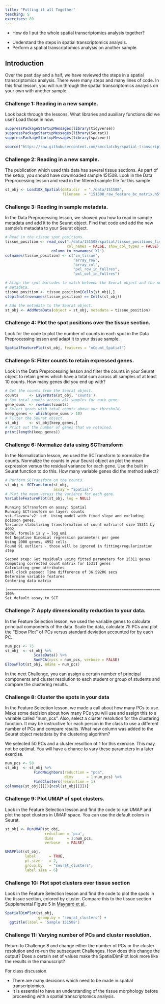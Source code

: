```yaml
---
title: "Putting it all Together"
teaching: 5
exercises: 80
---
```


:::::::::::::::::::::::::::::::::::::: questions 

- How do I put the whole spatial transcriptomics analysis together?

::::::::::::::::::::::::::::::::::::::::::::::::

::::::::::::::::::::::::::::::::::::: objectives

- Understand the steps in spatial transcriptomics analysis.
- Perform a spatial transcriptomics analysis on another sample.

::::::::::::::::::::::::::::::::::::::::::::::::

## Introduction

Over the past day and a half, we have reviewed the steps in a spatial 
transcriptomics analysis. There were many steps and many lines of code. In this
final lesson, you will run through the spatial transcriptomics analysis on
your own with another sample.

::::::::::::::::::::::::::::::::::::: challenge 

### Challenge 1: Reading in a new sample.

Look back through the lessons. What libraries and auxiliary functions did we use? 
Load those in now.

:::::::::::::::::::::::: solution 
 
```r
suppressPackageStartupMessages(library(tidyverse))
suppressPackageStartupMessages(library(Seurat))
suppressPackageStartupMessages(library(spacexr))

source("https://raw.githubusercontent.com/smcclatchy/spatial-transcriptomics/main/code/spatial_utils.R")
```


:::::::::::::::::::::::::::::::::

:::::::::::::::::::::::::::::::::::::


::::::::::::::::::::::::::::::::::::: challenge 

### Challenge 2: Reading in a new sample.

The publication which used this data has several tissue sections. As part of 
the setup, you should have downloaded sample 151508. Look in the Data 
Preprocessing lesson and read in the filtered sample file for this sample.

:::::::::::::::::::::::: solution 
 
```r
st_obj <- Load10X_Spatial(data.dir  = "./data/151508", 
                          filename  = "151508_raw_feature_bc_matrix.h5")
```


:::::::::::::::::::::::::::::::::

:::::::::::::::::::::::::::::::::::::


::::::::::::::::::::::::::::::::::::: challenge 

### Challenge 3: Reading in sample metadata.

In the Data Preprocessing lesson, we showed you how to read in sample metadata
and add it to the Seurat object. Find that code and add the new sample's 
metadata to your Seurat object.

:::::::::::::::::::::::: solution 
 
```r
# Read in the tissue spot positions.
tissue_position <- read_csv("./data/151508/spatial/tissue_positions_list.csv",
                            col_names = FALSE, show_col_types = FALSE) %>% 
                     column_to_rownames('X1')
colnames(tissue_position) <- c("in_tissue", 
                               "array_row", 
                               "array_col", 
                               "pxl_row_in_fullres", 
                               "pxl_col_in_fullres")

# Align the spot barcodes to match between the Seurat object and the new
# metadata.
tissue_position <- tissue_position[Cells(st_obj),]
stopifnot(rownames(tissue_position) == Cells(st_obj))

# Add the metadata to the Seurat object.
st_obj <- AddMetaData(object = st_obj, metadata = tissue_position)
```

:::::::::::::::::::::::::::::::::

:::::::::::::::::::::::::::::::::::::


::::::::::::::::::::::::::::::::::::: challenge 

### Challenge 4: Plot the spot positions over the tissue section.

Look for the code to plot the number of counts in each spot in the Data 
Preprocessing lesson and adapt it to your tissue sample.

:::::::::::::::::::::::: solution 
 
```r
SpatialFeaturePlot(st_obj, features = "nCount_Spatial")
```

:::::::::::::::::::::::::::::::::

:::::::::::::::::::::::::::::::::::::


::::::::::::::::::::::::::::::::::::: challenge 

### Challenge 5: Filter counts to retain expressed genes.

Look in the Data Preprocessing lesson and filter the counts in your Seurat
object to retain genes which have a total sum across all samples of at least 
10 counts. How many genes did you end up with?

:::::::::::::::::::::::: solution 
 
```r
# Get the counts from the Seurat object.
counts     <- LayerData(st_obj, 'counts')
# Sum total counts across all samples for each gene.
gene_sums  <- rowSums(counts)
# Select genes with total counts above our threshold. 
keep_genes <- which(gene_sums > 10)
# Filter the Seurat object.
st_obj     <- st_obj[keep_genes,]
# Print out the number of genes that we retained.
print(length(keep_genes))
```

:::::::::::::::::::::::::::::::::

:::::::::::::::::::::::::::::::::::::


::::::::::::::::::::::::::::::::::::: challenge 

### Challenge 6: Normalize data using SCTransform

In the Normalization lesson, we used the SCTransform to normalize the counts.
Normalize the counts in your Seurat object an plot the mean expression versus
the residual variance for each gene. Use the built in Seurat function to do this.
How many variable genes did the method select?

:::::::::::::::::::::::: solution 
 
```r
# Perform SCTransform on the counts.
st_obj <- SCTransform(st_obj, 
                      assay = "Spatial")
# Plot the mean veruss the variance for each gene.
VariableFeaturePlot(st_obj, log = NULL)
```

```output
Running SCTransform on assay: Spatial
Running SCTransform on layer: counts
vst.flavor='v2' set. Using model with fixed slope and excluding poisson genes.
Variance stabilizing transformation of count matrix of size 15311 by 4992
Model formula is y ~ log_umi
Get Negative Binomial regression parameters per gene
Using 2000 genes, 4992 cells
Found 91 outliers - those will be ignored in fitting/regularization step

Second step: Get residuals using fitted parameters for 15311 genes
Computing corrected count matrix for 15311 genes
Calculating gene attributes
Wall clock passed: Time difference of 36.59206 secs
Determine variable features
Centering data matrix
  |===================================================================================================================================================================| 100%
Set default assay to SCT
```

:::::::::::::::::::::::::::::::::

:::::::::::::::::::::::::::::::::::::


::::::::::::::::::::::::::::::::::::: challenge 

### Challenge 7: Apply dimensionality reduction to your data.

In the Feature Selection lesson, we used the variable genes to calculate 
principal components of the data. Scale the data, calculate 75 PCs and plot the
"Elbow Plot" of PCs versus standard deviation accounted for by each PC.

:::::::::::::::::::::::: solution 
 
```r
num_pcs <- 75
st_obj  <- st_obj %>%
             ScaleData() %>%
             RunPCA(npcs = num_pcs, verbose = FALSE)
ElbowPlot(st_obj, ndims = num_pcs)
```

:::::::::::::::::::::::::::::::::

:::::::::::::::::::::::::::::::::::::


:::::::::::::::::::::::::::::::::::::::::::::::::::::::::::::::::::: instructor

In the next Challenge, you can assign a certain number of principal components
and cluster resolution to each student or group of students and compare the 
clustering results.

::::::::::::::::::::::::::::::::::::::::::::::::::::::::::::::::::::::::::::::::



::::::::::::::::::::::::::::::::::::: challenge 

### Challenge 8: Cluster the spots in your data

In the Feature Selection lesson, we made a call about how many PCs to use.
Make some decision about how many PCs you will use and assign this to a variable
called "num_pcs". Also, select a cluster resolution for the clustering function.
It may be instructive for each person in the class to use a
different number of PCs and compare results. What new column was added to 
the Seurat object metadata by the clustering algorithm?

:::::::::::::::::::::::: solution 
 
 We selected 50 PCs and a cluster resoltion of 1 for this exercise. This may 
 not be optimal. You will have a chance to vary these parameters in a later 
 exercise.
 
```r
num_pcs <- 50
st_obj  <- st_obj %>%
             FindNeighbors(reduction = "pca", 
                           dims      = 1:num_pcs) %>% 
             FindClusters(resolution = 1)
colnames(st_obj[[]])[ncol(st_obj[[]])]
```

:::::::::::::::::::::::::::::::::

:::::::::::::::::::::::::::::::::::::


::::::::::::::::::::::::::::::::::::: challenge 

### Challenge 9: Plot UMAP of spot clusters.

Look in the Feature Selection lesson and find the code to run UMAP and plot
the spot clusters in UMAP space. You can use the default colors in Seurat.

:::::::::::::::::::::::: solution 
 
```r
st_obj <- RunUMAP(st_obj, 
                  reduction = 'pca', 
                  dims      = 1:num_pcs, 
                  verbose   = FALSE)

UMAPPlot(st_obj, 
         label      = TRUE,
         pt.size    = 2,
         group.by   = "seurat_clusters",
         label.size = 6)
```

:::::::::::::::::::::::::::::::::

:::::::::::::::::::::::::::::::::::::


::::::::::::::::::::::::::::::::::::: challenge 

### Challenge 10: Plot spot clusters over tissue section

Look in the Feature Selection lesson and find the code to plot the spots in
the tissue section, colored by cluster. Compare this to the tissue section
Supplemental Figure 5 in 
[Maynard et al.](https://www.nature.com/articles/s41593-020-00787-0#Sec33).

:::::::::::::::::::::::: solution 
 
```r
SpatialDimPlot(st_obj, 
               group.by = "seurat_clusters") +
  ggtitle(label = 'Sample 151508')
```

:::::::::::::::::::::::::::::::::

:::::::::::::::::::::::::::::::::::::


::::::::::::::::::::::::::::::::::::: challenge 

### Challenge 11: Varying number of PCs and cluster resolution.

Return to Challenge 8 and change either the number of PCs or the cluster
resolution and re-run the subsequent Challenges. How does this change the 
output? Does a certain set of values make the SpatialDimPlot look more like
the results in the manuscript?

:::::::::::::::::::::::: solution 
 
For class discussion.

:::::::::::::::::::::::::::::::::

:::::::::::::::::::::::::::::::::::::


::::::::::::::::::::::::::::::::::::: keypoints 

- There are many decisions which need to be made in spatial transcriptomics.
- It is essential to have an understanding of the tissue morphology before
proceeding with a spatial transcriptomics analysis.

::::::::::::::::::::::::::::::::::::::::::::::::


